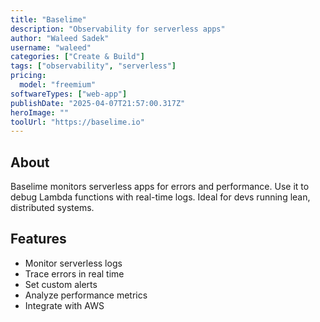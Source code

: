 ---
title: "Baselime"
description: "Observability for serverless apps"
author: "Waleed Sadek"
username: "waleed"
categories: ["Create & Build"]
tags: ["observability", "serverless"]
pricing:
  model: "freemium"
softwareTypes: ["web-app"]
publishDate: "2025-04-07T21:57:00.317Z"
heroImage: ""
toolUrl: "https://baselime.io"
---
## About
Baselime monitors serverless apps for errors and performance. Use it to debug Lambda functions with real-time logs. Ideal for devs running lean, distributed systems.

## Features
- Monitor serverless logs
- Trace errors in real time
- Set custom alerts
- Analyze performance metrics
- Integrate with AWS